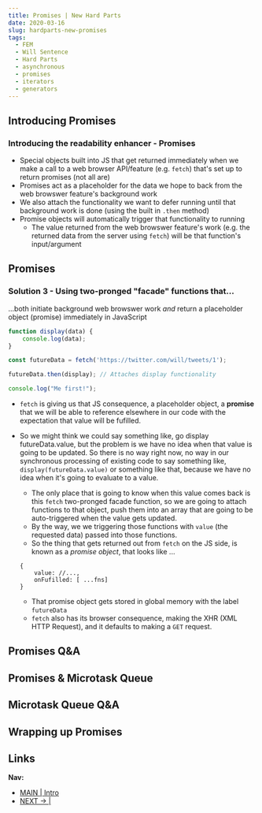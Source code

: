 ```yaml
---
title: Promises | New Hard Parts 
date: 2020-03-16
slug: hardparts-new-promises
tags: 
  - FEM
  - Will Sentence 
  - Hard Parts
  - asynchronous
  - promises
  - iterators
  - generators
---
```


## Introducing Promises 

### Introducing the readability enhancer - Promises
- Special objects built into JS that get returned immediately when we make a call to a web browser API/feature (e.g. `fetch`) that's set up to return promises (not all are)
- Promises act as a placeholder for the data we hope to back from the web browswer feature's background work
- We also attach the functionality we want to defer running until that background work is done (using the built in `.then` method)
- Promise objects will automatically trigger that functionality to running  
    - The value returned from the web browswer feature's work (e.g. the returned data from the server using `fetch`) will be that function's input/argument 

## Promises

### Solution 3 - Using two-pronged "facade" functions that...
...both initiate background web browswer work *and* return a placeholder object (promise) immediately in JavaScript
```js 
function display(data) {
    console.log(data);
}

const futureData = fetch('https://twitter.com/will/tweets/1');

futureData.then(display); // Attaches display functionality

console.log("Me first!"); 
``` 
- `fetch` is giving us that JS consequence, a placeholder object, a **promise** that we will be able to reference elsewhere in our code with the expectation that value will be fufilled.

- So we might think we could say something like, go display futureData.value, but the problem is we have no idea when that value is going to be updated. So there is no way right now, no way in our synchronous processing of existing code to say something like, `display(futureData.value)` or something like that, because we have no idea when it's going to evaluate to a value.
    - The only place that is going to know when this value comes back is this `fetch` two-pronged facade function, so we are going to attach functions to that object, push them into an array that are going to be auto-triggered when the value gets updated.
    - By the way, we we triggering those functions with `value` (the requested data) passed into those functions.
    - So the thing that gets returned out from `fetch` on the JS side, is known as a *promise object*, that looks like ...
    ```
    { 
        value: //...,
        onFufilled: [ ...fns]
    }
    ```
    - That promise object gets stored in global memory with the label `futureData`  
    - `fetch` also has its browser consequence, making the XHR (XML HTTP Request), and it defaults to making a `GET` request.

## Promises Q&A 
## Promises & Microtask Queue
## Microtask Queue Q&A 
## Wrapping up Promises



## Links 
**Nav:**  
- [MAIN | Intro](/hardparts-new-main) 
- [NEXT → | ](/)